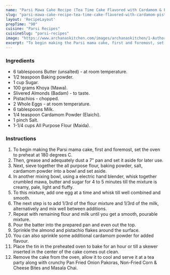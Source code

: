 ---
name: "Parsi Mawa Cake Recipe (Tea Time Cake Flavored with Cardamom & Pistachios)"
slug: "parsi-mawa-cake-recipe-tea-time-cake-flavored-with-cardamom-pistachios"
layout: 'RecipeLayout'
prepTime: "90"
cuisine: "Parsi Recipes"
cuisineSlug: "parsi-recipes"
image: "https://www.archanaskitchen.com/images/archanaskitchen/1-Author/Madhuri_Aggarwal/Mawa_Cake_Recipe_Tea_Time_Cake_Flavored_with_Cardamom_and_Pistachios-1.jpg"
excerpt: "To begin making the Parsi mama cake, first and foremost, set the oven to preheat at 180 degrees C"
---

### Ingredients

- 6 tablespoons Butter (unsalted) - at room temperature.
- 1/2 teaspoon Baking powder.
- 1 cup Sugar.
- 100 grams Khoya (Mawa).
- Slivered Almonds (Badam) - to taste.
- Pistachios - chopped.
- 2 Whole Eggs - at room temperature.
- 6 tablespoons Milk.
- 1/4 teaspoon Cardamom Powder (Elaichi).
- 1 pinch Salt.
- 1-1/4 cups All Purpose Flour (Maida).

### Instructions

1. To begin making the Parsi mama cake, first and foremost, set the oven to preheat at 180 degrees C.
1. Then, grease and adequately dust a 7" pan and set it aside for later use.
1. Next, sieve together the all purpose flour, baking powder, salt, cardamom powder into a bowl and set aside.
1. In another mixing bowl, using a electric hand blender, whisk together crumbled mawa, butter and sugar for 4 to 5 minutes till the mixture is creamy, pale, light and fluffy.
1. To this mixture, add one egg at a time and whisk till well combined and smooth.
1. The next step is to add 1/3rd of the flour mixture and 1/3rd of the milk, alternatively and mix well between additions.
1. Repeat with remaining flour and milk until you get a smooth, pourable mixture.
1. Pour the batter into the prepared pan and even out the top.
1. Sprinkle the almond and pistachio flakes around the surface.
1. You can also sprinkle some additional cardamom powder for added flavour.
1. Place the tin in the preheated oven to bake for an hour or till a skewer inserted in the center of the cake comes out clean.
1. Remove the cake from the oven, allow it to cool and serve it at a tea party along with crunchy Pan Fried Onion Pakoras, Non-Fried Corn & Cheese Bites and Masala Chai.
